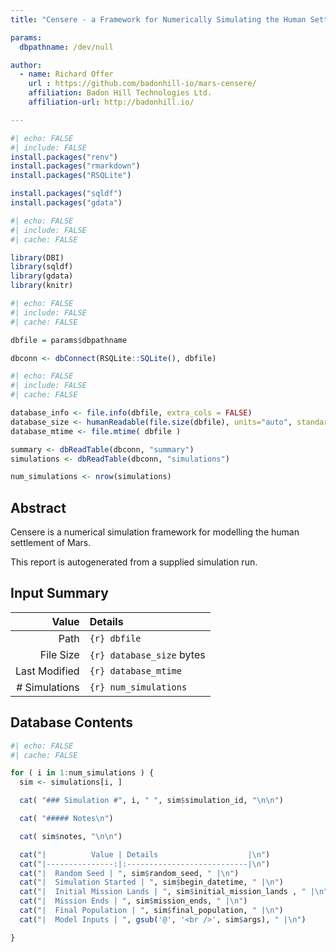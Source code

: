 ```yaml
---
title: "Censere - a Framework for Numerically Simulating the Human Settlement of Mars"

params:
  dbpathname: /dev/null

author:
  - name: Richard Offer
    url : https://github.com/badonhill-io/mars-censere/
    affiliation: Badon Hill Technologies Ltd.
    affiliation-url: http://badonhill.io/

---
```


```r
#| echo: FALSE
#| include: FALSE
install.packages("renv")
install.packages("rmarkdown")
install.packages("RSQLite")

install.packages("sqldf")
install.packages("gdata")
```

```r
#| echo: FALSE
#| include: FALSE
#| cache: FALSE

library(DBI)
library(sqldf)
library(gdata)
library(knitr)

```

```r
#| echo: FALSE
#| include: FALSE
#| cache: FALSE

dbfile = params$dbpathname

dbconn <- dbConnect(RSQLite::SQLite(), dbfile)

```

```r
#| echo: FALSE
#| include: FALSE
#| cache: FALSE

database_info <- file.info(dbfile, extra_cols = FALSE)
database_size <- humanReadable(file.size(dbfile), units="auto", standard="Unix", digits=0 )
database_mtime <- file.mtime( dbfile )

summary <- dbReadTable(dbconn, "summary")
simulations <- dbReadTable(dbconn, "simulations")

num_simulations <- nrow(simulations)
```

## Abstract

Censere is a numerical simulation framework for modelling the human settlement of Mars.

This report is autogenerated from a supplied simulation run.



## Input Summary

::: {.callout-note}

|          Value | Details                    |
|---------------:|:---------------------------|
|           Path | `{r} dbfile` |
|      File Size | `{r} database_size` bytes     |
|  Last Modified | `{r} database_mtime`    |
|  # Simulations | `{r} num_simulations`   |
:::


## Database Contents

```r
#| echo: FALSE
#| cache: FALSE

for ( i in 1:num_simulations ) {
  sim <- simulations[i, ]

  cat( "### Simulation #", i, " ", sim$simulation_id, "\n\n")

  cat( "##### Notes\n")

  cat( sim$notes, "\n\n")

  cat("|          Value | Details                    |\n")
  cat("|---------------:|:---------------------------|\n")
  cat("|  Random Seed | ", sim$random_seed, " |\n") 
  cat("|  Simulation Started | ", sim$begin_datetime, " |\n") 
  cat("|  Initial Mission Lands | ", sim$initial_mission_lands , " |\n")
  cat("|  Mission Ends | ", sim$mission_ends, " |\n")
  cat("|  Final Population | ", sim$final_population, " |\n")
  cat("|  Model Inputs | ", gsub('@', '<br />', sim$args), " |\n")

}

```
